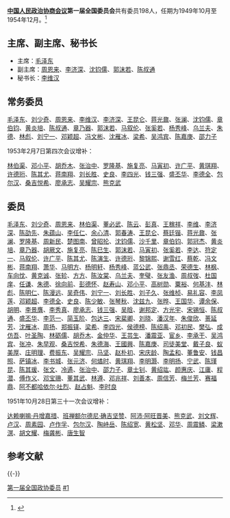 '''[[中国人民政治协商会议|中国人民政治协商会议]]第一届全国委员会'''共有委员198人，任期为1949年10月至1954年12月。<ref>{{cite web|url=http://cn.chinagate.cn/indepths/2009-02/18/content_17299076.htm|title=第一届全国政协委员名单|publisher=中国发展门户网|access-date=2011-05-11|archive-url=https://web.archive.org/web/20160304105012/http://cn.chinagate.cn/indepths/2009-02/18/content_17299076.htm|archive-date=2016-03-04|dead-url=yes}}</ref>

== 主席、副主席、秘书长 ==
* 主席：[[毛泽东|毛泽东]]
* 副主席：[[周恩来|周恩来]]、[[李济深|李济深]]、[[沈钧儒|沈钧儒]]、[[郭沫若|郭沫若]]、[[陈叔通|陈叔通]]
* 秘书长：[[李维汉|李维汉]]

== 常务委员 ==
[[毛泽东|毛泽东]]、[[刘少奇|刘少奇]]、[[周恩来|周恩来]]、[[李维汉|李维汉]]、[[李济深|李济深]]、[[王昆仑|王昆仑]]、[[蒋光鼐|蒋光鼐]]、[[张澜|张澜]]、[[沈钧儒|沈钧儒]]、[[章伯钧|章伯钧]]、[[黄炎培|黄炎培]]、[[陈叔通|陈叔通]]、[[章乃器|章乃器]]、[[郭沫若|郭沫若]]、[[马叙伦|马叙伦]]、[[张奚若|张奚若]]、[[杨秀峰|杨秀峰]]、[[乌兰夫|乌兰夫]]、[[朱德|朱德]]、[[林彪|林彪]]、[[刘宁一|刘宁一]]、[[邓颖超|邓颖超]]、[[冯文彬|冯文彬]]、[[沈雁冰|沈雁冰]]、[[梁希|梁希]]、[[吴鸿宾|吴鸿宾]]、[[陈嘉庚|陈嘉庚]]、[[邵力子|邵力子]]

1953年2月7日第四次会议增补：

[[林伯渠|林伯渠]]、[[邓小平|邓小平]]、[[胡乔木|胡乔木]]、[[张治中|张治中]]、[[罗隆基|罗隆基]]、[[施复亮|施复亮]]、[[马寅初|马寅初]]、[[许广平|许广平]]、[[黄琪翔|黄琪翔]]、[[许德珩|许德珩]]、[[陈其尤|陈其尤]]、[[蒋南翔|蒋南翔]]、[[刘长胜|刘长胜]]、[[史良|史良]]、[[李四光|李四光]]、[[钱三强|钱三强]]、[[盛丕华|盛丕华]]、[[李德全|李德全]]、[[包尔汉|包尔汉]]、[[桑吉悦希|桑吉悦希]]、[[廖承志|廖承志]]、[[吴耀宗|吴耀宗]]、[[熊克武|熊克武]]

== 委员 ==
[[毛泽东|毛泽东]]、[[刘少奇|刘少奇]]、[[周恩来|周恩来]]、[[林伯渠|林伯渠]]、[[董必武|董必武]]、[[陈云|陈云]]、[[彭真|彭真]]、[[王稼祥|王稼祥]]、[[李维|李维]]、[[李济深|李济深]]、[[陈劭先|陈劭先]]、[[朱蕴山|朱蕴山]]、[[李任仁|李任仁]]、[[余心清|余心清]]、[[郭春涛|郭春涛]]、[[王昆仑|王昆仑]]、[[蔡廷锴|蔡廷锴]]、[[蒋光鼐|蒋光鼐]]、[[张澜|张澜]]、[[罗隆基|罗隆基]]、[[周新民_(1897年)|周新民]]、[[楚图南|楚图南]]、[[曾昭抡|曾昭抡]]、[[沈钧儒|沈钧儒]]、[[沙千里|沙千里]]、[[章伯钧|章伯钧]]、[[郭冠杰|郭冠杰]]、[[黄炎培|黄炎培]]、[[章乃器|章乃器]]、[[胡厥文|胡厥文]]、[[施复亮|施复亮]]、[[陈巳生|陈巳生]]、[[郭沫若|郭沫若]]、[[马寅初|马寅初]]、[[张奚若|张奚若]]、[[李达_(哲学家)|李达]]、[[符定一|符定一]]、[[马叙伦|马叙伦]]、[[许广平|许广平]]、[[陈其尤|陈其尤]]、[[陈演生|陈演生]]、[[许德珩|许德珩]]、[[黎锦熙|黎锦熙]]、[[谢雪红|谢雪红]]、[[蔡乾|蔡乾]]、[[冯文彬|冯文彬]]、[[蒋南翔|蒋南翔]]、[[萧华_(上将)|萧华]]、[[马明方|马明方]]、[[杨明轩|杨明轩]]、[[杨秀峰|杨秀峰]]、[[蓝公武|蓝公武]]、[[张鼎丞|张鼎丞]]、[[荣德生|荣德生]]、[[林枫|林枫]]、[[车向忱|车向忱]]、[[黄克诚|黄克诚]]、[[张轸|张轸]]、[[方方_(政治人物)|方方]]、[[陈汝棠|陈汝棠]]、[[乌兰夫|乌兰夫]]、[[奎璧|奎璧]]、[[張友漁_(法學家)|张友渔]]、[[周叔弢|周叔弢]]、[[杜国庠|杜国庠]]、[[任谦|任谦]]、[[朱德|朱德]]、[[徐向前|徐向前]]、[[彭德怀|彭德怀]]、[[赵寿山|赵寿山]]、[[邓小平|邓小平]]、[[高树勋_(1897年)|高树勋]]、[[粟裕|粟裕]]、[[何基沣|何基沣]]、[[林彪|林彪]]、[[陳明仁_(軍事家)|陈明仁]]、[[陈漫远|陈漫远]]、[[吴奇伟|吴奇伟]]、[[刘宁一|刘宁一]]、[[刘长胜|刘长胜]]、[[刘子久|刘子久]]、[[张维桢_(华容)|张维桢]]、[[易礼容|易礼容]]、[[李凤莲|李凤莲]]、[[邓颖超|邓颖超]]、[[李德全|李德全]]、[[史良|史良]]、[[陈少敏|陈少敏]]、[[张琴秋|张琴秋]]、[[沈兹九|沈兹九]]、[[张晔_(河津)|张晔]]、[[王国华_(1890年)|王国华]]、[[谭余保|谭余保]]、[[胡明|胡明]]、[[李景膺|李景膺]]、[[李秀真_(1901年)|李秀真]]、[[廖承志|廖承志]]、[[钱三强|钱三强]]、[[吴晗|吴晗]]、[[谢邦定|谢邦定]]、[[方光宇|方光宇]]、[[宋锡恒|宋锡恒]]、[[陈叔通|陈叔通]]、[[盛丕华|盛丕华]]、[[李范一|李范一]]、[[简玉阶|简玉阶]]、[[包达三|包达三]]、[[宋棐卿|宋棐卿]]、[[刘晓_(外交官)|刘晓]]、[[潘汉年|潘汉年]]、[[朱俊欣|朱俊欣]]、[[蒉延芳|蒉延芳]]、[[沈雁冰|沈雁冰]]、[[周扬_(政治人物)|周扬]]、[[郑振铎|郑振铎]]、[[梁希|梁希]]、[[李四光|李四光]]、[[侯德榜|侯德榜]]、[[陈绍禹|陈绍禹]]、[[邓初民|邓初民]]、[[樊弘|樊弘]]、[[成仿吾|成仿吾]]、[[叶圣陶|叶圣陶]]、[[林砺儒|林砺儒]]、[[胡乔木|胡乔木]]、[[金仲华|金仲华]]、[[王芸生|王芸生]]、[[潘震亚|潘震亚]]、[[宦乡|宦乡]]、[[李承干|李承干]]、[[吴鸿宾|吴鸿宾]]、[[张冲_(1900年)|张冲]]、[[朱早观|朱早观]]、[[桑吉悦希|桑吉悦希]]、[[朱德海|朱德海]]、[[王國興_(黎族)|王國興]]、[[陈嘉庚|陈嘉庚]]、[[司徒美堂|司徒美堂]]、[[戴子良|戴子良]]、[[蚁美厚|蚁美厚]]、[[庄明理|庄明理]]、[[费振东|费振东]]、[[吴耀宗|吴耀宗]]、[[马坚|马坚]]、[[赵朴初|赵朴初]]、[[宋庆龄|宋庆龄]]、[[陶孟和|陶孟和]]、[[董鲁安|董鲁安]]、[[钱昌照|钱昌照]]、[[萨镇冰|萨镇冰]]、[[李书城|李书城]]、[[张元济|张元济]]、[[何燏时|何燏时]]、[[黄琪翔|黄琪翔]]、[[李明灏|李明灏]]、[[李明扬|李明扬]]、[[宁武_(政治人物)|宁武]]、[[陈瑾昆|陈瑾昆]]、[[陈其瑗|陈其瑗]]、[[张文_(民国)|张文]]、[[冷遹|冷遹]]、[[张治中|张治中]]、[[邵力子|邵力子]]、[[章士钊|章士钊]]、[[黄绍竑|黄绍竑]]、[[颜惠庆|颜惠庆]]、[[江庸|江庸]]、[[程潜|程潜]]、[[傅作义|傅作义]]、[[邓宝珊|邓宝珊]]、[[董其武|董其武]]、[[林遵|林遵]]、[[邓兆祥|邓兆祥]]、[[刘善本|刘善本]]、[[周信芳|周信芳]]、[[梅兰芳|梅兰芳]]、[[赛福鼎|赛福鼎]]、[[阿不都哈依尔·吐烈|阿不都哈依尔·吐烈]]、[[赵占魁|赵占魁]]、[[李时良|李时良]]

1951年10月28日第三十一次会议增补：

[[达赖喇嘛·丹增嘉措|达赖喇嘛·丹增嘉措]]{{Nobel icon|1989年诺贝尔和平奖|诺贝尔和平奖|25px}}、[[班禅额尔德尼·确吉坚赞|班禅额尔德尼·确吉坚赞]]、[[阿沛·阿旺晋美|阿沛·阿旺晋美]]、[[熊克武|熊克武]]、[[刘文辉|刘文辉]]、[[卢汉|卢汉]]、[[周素园|周素园]]、[[卢作孚|卢作孚]]、[[包尔汉|包尔汉]]、[[陶峙岳|陶峙岳]]、[[陈绍宽|陈绍宽]]、[[黄松坚|黄松坚]]、[[邓华|邓华]]、[[周震鳞|周震鳞]]、[[梁漱溟|梁漱溟]]、[[胡文耀|胡文耀]]、[[梅龚彬|梅龚彬]]、[[唐生智|唐生智]]

==参考文献==
{{Reflist}}

{{-}}
{{中国人民政治协商会议}}

[[Category:第一届全国政协委员|]]
[[Category:全国政协委员列表|#1]]